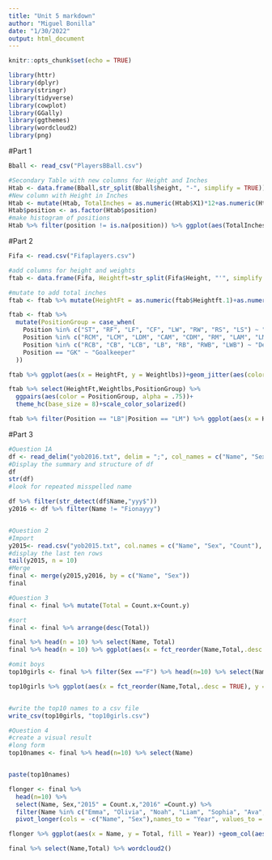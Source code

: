 ```yaml
---
title: "Unit 5 markdown"
author: "Miguel Bonilla"
date: "1/30/2022"
output: html_document
---
```


```r
knitr::opts_chunk$set(echo = TRUE)
```

```r
library(httr)
library(dplyr)
library(stringr)
library(tidyverse)
library(cowplot)
library(GGally)
library(ggthemes)
library(wordcloud2)
library(png)

```

#Part 1
```r
Bball <- read_csv("PlayersBBall.csv")

#Secondary Table with new columns for Height and Inches
Htab <- data.frame(Bball,str_split(Bball$height, "-", simplify = TRUE))
#New column with Height in Inches
Htab <- mutate(Htab, TotalInches = as.numeric(Htab$X1)*12+as.numeric(Htab$X2))
Htab$position <- as.factor(Htab$position)
#make histogram of positions
Htab %>% filter(position != is.na(position)) %>% ggplot(aes(TotalInches, fill = position))+geom_histogram()+facet_wrap(~position)+theme_hc()+scale_fill_solarized()+ggtitle("NBA Players Height Distribution\nby Position")

```
#Part 2
```r
Fifa <- read.csv("Fifaplayers.csv")

#add columns for height and weights
ftab <- data.frame(Fifa, Heightft=str_split(Fifa$Height, "'", simplify = TRUE),Weightlbs=as.numeric(str_sub(Fifa$Weight, 0,-4)))

#mutate to add total inches
ftab <- ftab %>% mutate(HeightFt = as.numeric(ftab$Heightft.1)+as.numeric(ftab$Heightft.2)/12)

ftab <- ftab %>% 
  mutate(PositionGroup = case_when(
    Position %in% c("ST", "RF", "LF", "CF", "LW", "RW", "RS", "LS") ~ "Forward",
    Position %in% c("RCM", "LCM", "LDM", "CAM", "CDM", "RM", "LAM", "LM", "RDM", "CM", "RAM") ~ "Midfielder",
    Position %in% c("RCB", "CB", "LCB", "LB", "RB", "RWB", "LWB") ~ "Defender",
    Position == "GK" ~ "Goalkeeper"
  ))

ftab %>% ggplot(aes(x = HeightFt, y = Weightlbs))+geom_jitter(aes(color = PositionGroup))+labs(x = "Height in ft.", y = "Weight in lbs.")+geom_smooth()+theme_hc()+scale_color_solarized()+facet_wrap(~PositionGroup)

ftab %>% select(HeightFt,Weightlbs,PositionGroup) %>%
  ggpairs(aes(color = PositionGroup, alpha = .75))+
  theme_hc(base_size = 8)+scale_color_solarized()

ftab %>% filter(Position == "LB"|Position == "LM") %>% ggplot(aes(x = HeightFt, y = Weightlbs))+geom_point(aes(color = Position))+theme_hc()+scale_color_solarized()+facet_wrap(~Position)+geom_smooth()

```

#Part 3
```r
#Question 1A
df <- read_delim("yob2016.txt", delim = ";", col_names = c("Name", "Sex", "Count"), col_types = c("Sex" = "factor"))
#Display the summary and structure of df
df
str(df)
#look for repeated misspelled name

df %>% filter(str_detect(df$Name,"yyy$"))
y2016 <- df %>% filter(Name != "Fionayyy")



```



```r
#Question 2
#Import
y2015<- read.csv("yob2015.txt", col.names = c("Name", "Sex", "Count"), colClasses = c("Sex" = "factor"), header = FALSE)
#display the last ten rows
tail(y2015, n = 10)
#Merge
final <- merge(y2015,y2016, by = c("Name", "Sex"))
final
```


```r
#Question 3
final <- final %>% mutate(Total = Count.x+Count.y)

#sort
final <- final %>% arrange(desc(Total))

final %>% head(n = 10) %>% select(Name, Total)
final %>% head(n = 10) %>% ggplot(aes(x = fct_reorder(Name,Total,.desc = TRUE), y = Total, fill = Sex))+geom_col()+theme_hc()+scale_fill_solarized()+labs(x = "Name")

#omit boys
top10girls <- final %>% filter(Sex =="F") %>% head(n=10) %>% select(Name,Total,Sex)

top10girls %>% ggplot(aes(x = fct_reorder(Name,Total,.desc = TRUE), y = Total, fill = Sex))+geom_col()+theme_hc()+scale_fill_solarized()+labs(x = "Name")


#write the top10 names to a csv file
write_csv(top10girls, "top10girls.csv")
```

```r
#Question 4
#create a visual result
#long form
top10names <- final %>% head(n=10) %>% select(Name)


paste(top10names)

flonger <- final %>%
  head(n=10) %>% 
  select(Name, Sex,"2015" = Count.x,"2016" =Count.y) %>% 
  filter(Name %in% c("Emma", "Olivia", "Noah", "Liam", "Sophia", "Ava", "Mason", "William", "Jacob","Isabella")) %>% 
  pivot_longer(cols = -c("Name", "Sex"),names_to = "Year", values_to = "Total")

flonger %>% ggplot(aes(x = Name, y = Total, fill = Year)) +geom_col(aes(color = Sex),size = 1)+theme_hc()+scale_fill_hc()+scale_color_discrete()+ggtitle("Top 10 Baby Names for 2015 & 2016")

final %>% select(Name,Total) %>% wordcloud2()
```

